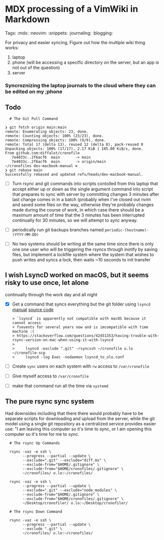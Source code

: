# MDX processing of a VimWiki in Markdown

Tags: :mdx: :neovim: :snippets: :journaling: :blogging:

For privacy and easier syncing, Figure out how the multiple wiki thing works:

1. laptop
2. phone (will be accessing a specific directory on the server, but an app is
   not out of the question)
3. server


### Syncroznizing the laptop journals to the cloud where they can be edited on my ;phone

## Todo




      # The Git Pull Command

```
❯ git fetch origin main:main
remote: Enumerating objects: 23, done.
remote: Counting objects: 100% (23/23), done.
remote: Compressing objects: 100% (9/9), done.
remote: Total 17 (delta 13), reused 12 (delta 8), pack-reused 0
Unpacking objects: 100% (17/17), 2.17 KiB | 185.00 KiB/s, done.
From github.com:diffalot/cronofile
   7e4033c..2f6acf6  main       -> main
   7e4033c..2f6acf6  main       -> origin/main
~/cronofiles dev-macbook-manual ≡
❯ git rebase main
Successfully rebased and updated refs/heads/dev-macbook-manual.
```

- [ ] Turn rsync and git commands into scripts contolled from this laptop that
      accept either up or down as the single argument
      command into script that prepares to sync with server by committing
      changes 3 minutes after last change comes in in a batch (probably when
      I've closed out nvim and saved some files on the way, otherwise they're
      probably changes made during the course of work, in which case there
      should be a maximum amount of time that the 3 minutes has been
      interrupted continually for 30 minutes, so we will attempt to sync
      anyway.
- [ ] periodically run git backups branches named
      `periodic-(hostname)-(YYYY-MM-DD)`
- [ ] No two systems should be writing at the same time since there is only one
      one user who will be triggering the rsyncs through inotify by saving
      files, but implement a
      lockfile system where the system that wishes to push writes and syncs a
      lock, then waits ~10 seconds to init transfer


## I wish LsyncD worked on macOS, but it seems risky to use once, let alone
continually through the work day and all night

- [X] Get a command that syncs everything but the git folder using `lsyncd`
        [manual](https://axkibe.github.io/lsyncd/)
        [source code](https://github.com/axkibe/lsyncd)

      > `lsyncd` is apparently not compatible with macOS because it cannot access
      > fsevents for several years now and is imcompatible with time machine :(
      > https://stackoverflow.com/questions/42451353/having-trouble-with-rsync-version-on-mac-when-using-it-with-lsyncd
      >
      >     lsyncd -exclude ".git" -rsyncssh ~/cronofile o.lo ~/cronofile-scp
      >     lsyncd -log Exec -nodaemon lsyncd_to_olo.conf

- [ ] Create `sync` users on each system with `rw` access to `/var/cronofile`
- [ ] Give myself access to `/var/cronofile`
- [ ] make that command run all the time via `systemd`

## The pure rsync sync system

Had downsides including that there there would probably have to be separate
scripts for downloading and upload from the server, while the git model using a
single git repository as a centralized service provides easier use: "I am
leaving this computer so it's time to sync, or I am opening this computer so
it's time for me to sync.

      # The rsync Up Commands

      rsync -vaz -e ssh \
            --progress --partial --update \
            --exclude=".git" --exclude="diff.mx" \
            --exclude-from="$HOME/.gitignore" \
            --exclude-from="$HOME/cronofiles/.gitignore" \
            ~/cronofiles/ o.lo:~/cronofiles/

      rsync -vaz -e ssh \
            --progress --partial --update \
            --exclude=".git" --exclude="node_modules" \
            --exclude-from="$HOME/.gitignore" \
            --exclude-from="$HOME/cronofiles/.gitignore" \
            ~/Desktop/cronofiler/ o.lo:~/Desktop/cronofiler/

      # The rsync Down Command

      rsync -vaz -e ssh \
            --progress --partial --update \
            --exclude ".git" \
            ~/cronofiles/ o.lo:~/cronofiles/

